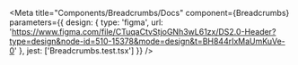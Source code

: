 
<Meta
  title="Components/Breadcrumbs/Docs"
  component={Breadcrumbs}
  parameters={{
    design: {
      type: 'figma',
      url: 'https://www.figma.com/file/CTuqaCtvStjoGNh3wL61zx/DS2.0-Header?type=design&node-id=510-15378&mode=design&t=BH844rIxMaUmKuVe-0'
    },
    jest: ['Breadcrumbs.test.tsx']
  }}
/>

<Stories />
